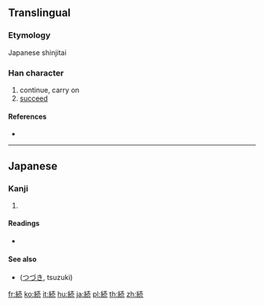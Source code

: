 {{character info/new}}
{{also|續|续}}
==Translingual==
{{Han simplified forms|續|続|续}}

===Etymology===
Japanese shinjitai {{Han simp|續|f=賣|t=売|nocap=y}}

===Han character===
{{Han char|rn=120|rad=糸|as=07|sn=13|four=|canj=VFGBU|ids=⿰糸売}}

# continue, carry on
# [[succeed]]

====References====
* {{Han ref|kx=0926.201|dkj=27533|hdz=53401.051|uh=7D9A|ud=32154}}

----

==Japanese==

===Kanji===
{{ja-kanji|grade=4|rs=糸07|style=s|kyu=續}}

# {{defn|lang=ja|sort=糸07}}

====Readings====
* {{ja-readings|goon=[[ぞく]] (zoku)|kanon=[[しょく]] (shoku)|kun=[[つづ]] (tsuzu), [[つぐ]] (tsugu)|nanori=[[つぎ]] (tsugi), [[つぐ]] (tsugu), [[つづく]] (tsuzuku), [[ひで]] (hide)}}

====See also====
* {{l|ja|続き}} ([[つづき]], tsuzuki)

[[fr:続]]
[[ko:続]]
[[it:続]]
[[hu:続]]
[[ja:続]]
[[pl:続]]
[[th:続]]
[[zh:続]]